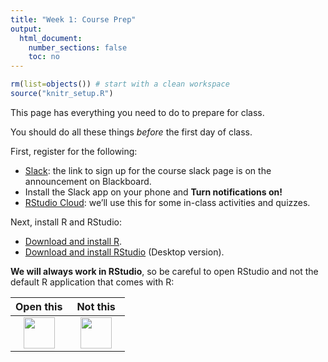 ```yaml
---
title: "Week 1: Course Prep"
output:
  html_document:
    number_sections: false
    toc: no
---
```


```r
rm(list=objects()) # start with a clean workspace
source("knitr_setup.R")
```

This page has everything you need to do to prepare for class. 

You should do all these things _before_ the first day of class.

First, register for the following:

- [Slack](https://emse-p4a-f20.slack.com): the link to sign up for the course slack page is on the announcement on Blackboard.
- Install the Slack app on your phone and **Turn notifications on!**
- [RStudio Cloud](https://login.rstudio.cloud/register): we'll use this for some in-class activities and quizzes.

Next, install R and RStudio:

- [Download and install R](https://cloud.r-project.org).
- [Download and install RStudio](https://rstudio.com/products/rstudio/download/) (Desktop version).

**We will always work in RStudio**, so be careful to open RStudio and not the default R application that comes with R:

<div style="width:200px">
Open this   | Not this
:----------:|:----------:
![](images/RStudio-Ball.png){ width=50 }  |  ![](images/Rlogo.png){ width=50 }
</div>
